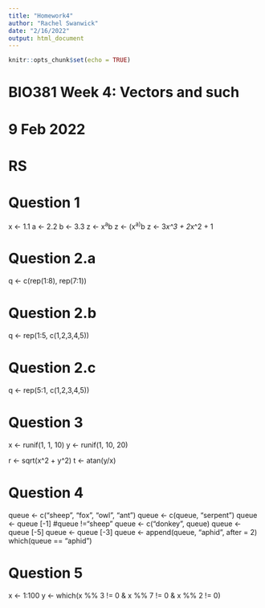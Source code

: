 ```yaml
---
title: "Homework4"
author: "Rachel Swanwick"
date: "2/16/2022"
output: html_document
---
```


```r
knitr::opts_chunk$set(echo = TRUE)
```

# BIO381 Week 4: Vectors and such
# 9 Feb 2022
# RS

# Question 1 
x <- 1.1
a <- 2.2
b <- 3.3
z <- x^a^b 
z <- (x^a)^b 
z <- 3*x^3 + 2*x^2 + 1

# Question 2.a
q <- c(rep(1:8), rep(7:1))
       
# Question 2.b
q <- rep(1:5, c(1,2,3,4,5))

# Question 2.c
q <- rep(5:1, c(1,2,3,4,5))

# Question 3
x <- runif(1, 1, 10)
y <- runif(1, 10, 20)

r <- sqrt(x^2 + y^2)
t <- atan(y/x)

# Question 4
queue <- c("sheep", "fox", "owl", "ant")
queue <- c(queue, "serpent")
queue <- queue [-1]  #queue !="sheep"
queue <- c("donkey", queue)
queue <- queue [-5]
queue <- queue [-3]
queue <- append(queue, "aphid", after = 2)
which(queue == "aphid")

# Question 5
x <- 1:100
y <- which(x %% 3 != 0 & x %% 7 != 0 & x %% 2 != 0) 